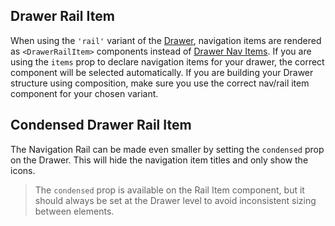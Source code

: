 
## Drawer Rail Item

When using the `'rail'` variant of the [Drawer](/components/drawer/examples), navigation items are rendered as `<DrawerRailItem>` components instead of [Drawer Nav Items](/components/drawer-nav-item/examples). If you are using the `items` prop to declare navigation items for your drawer, the correct component will be selected automatically. If you are building your Drawer structure using composition, make sure you use the correct nav/rail item component for your chosen variant.

<BasicDrawerRailItem />

## Condensed Drawer Rail Item

The Navigation Rail can be made even smaller by setting the `condensed` prop on the Drawer. This will hide the navigation item titles and only show the icons.

> The `condensed` prop is available on the Rail Item component, but it should always be set at the Drawer level to avoid inconsistent sizing between elements.

<CondensedDrawerRailItem />
